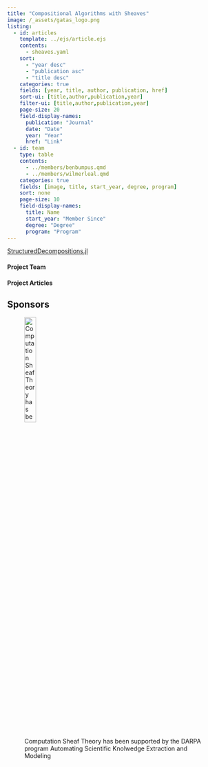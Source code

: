 ```yaml
---
title: "Compositional Algorithms with Sheaves"
image: /_assets/gatas_logo.png
listing:
  - id: articles
    template: ../ejs/article.ejs
    contents:
      - sheaves.yaml
    sort: 
      - "year desc"
      - "publication asc"
      - "title desc"
    categories: true
    fields: [year, title, author, publication, href]
    sort-ui: [title,author,publication,year]
    filter-ui: [title,author,publication,year]
    page-size: 20
    field-display-names: 
      publication: "Journal"
      date: "Date"
      year: "Year"
      href: "Link"
  - id: team
    type: table
    contents:
      - ../members/benbumpus.qmd
      - ../members/wilmerleal.qmd
    categories: true
    fields: [image, title, start_year, degree, program]
    sort: none
    page-size: 10
    field-display-names: 
      title: Name
      start_year: "Member Since"
      degree: "Degree"
      program: "Program"
---
```


[StructuredDecompositions.jl](https://github.com/AlgebraicJulia/StructuredDecompositions.jl)


#### Project Team

:::{#team}
:::

#### Project Articles

:::{#articles}
:::

## Sponsors

![Computation Sheaf Theory has been supported by the DARPA program Automating Scientific Knolwedge Extraction and Modeling](/_assets/sponsors/darpa.svg){width=25%}